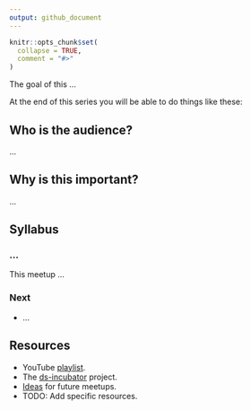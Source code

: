 ```yaml
---
output: github_document
---
```


```r
knitr::opts_chunk$set(
  collapse = TRUE,
  comment = "#>"
)
```

The goal of this ...

At the end of this series you will be able to do things like these:

## Who is the audience?

...

## Why is this important?

...

## Syllabus

### ...

This meetup ...

### Next

* ...

## Resources

* YouTube [playlist](https://bit.ly/ds-incubator-videos).
* The
[ds-incubator](https://github.com/2DegreesInvesting/ds-incubator#ds-incubator)
project.
* [Ideas](https://bit.ly/dsi-ideas) for future meetups.
* TODO: Add specific resources.

